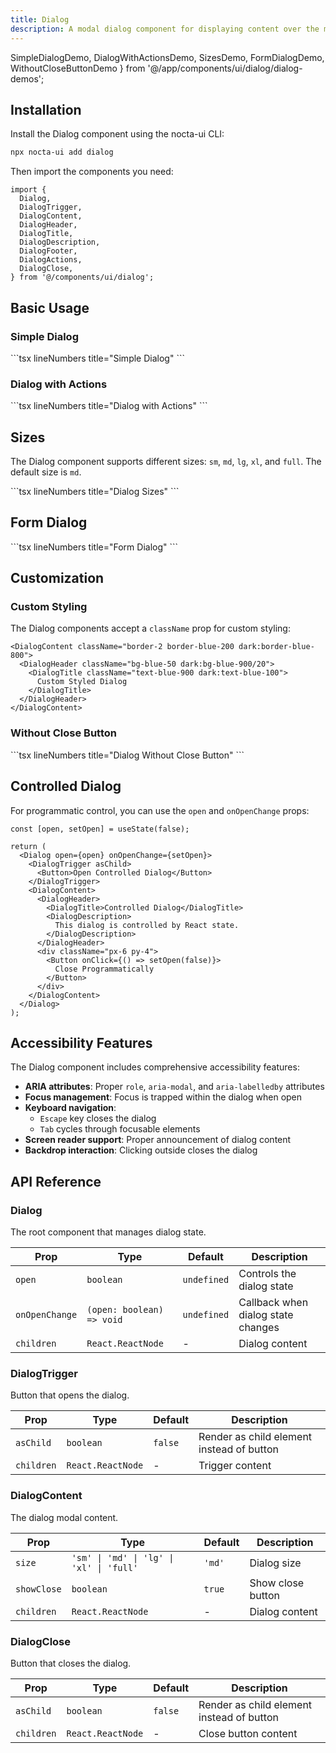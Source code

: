 ```yaml
---
title: Dialog
description: A modal dialog component for displaying content over the main interface with backdrop, keyboard navigation and accessibility features
---
```


  SimpleDialogDemo,
  DialogWithActionsDemo,
  SizesDemo,
  FormDialogDemo,
  WithoutCloseButtonDemo
} from '@/app/components/ui/dialog/dialog-demos';

## Installation

Install the Dialog component using the nocta-ui CLI:

```bash lineNumbers title="Terminal"
npx nocta-ui add dialog
```

Then import the components you need:

```tsx lineNumbers title="Import"
import {
  Dialog,
  DialogTrigger,
  DialogContent,
  DialogHeader,
  DialogTitle,
  DialogDescription,
  DialogFooter,
  DialogActions,
  DialogClose,
} from '@/components/ui/dialog';
```

## Basic Usage

### Simple Dialog

<DocsTabs defaultValue="preview">
  <DocsTab value="preview" lineNumbers title="Preview">
    <SimpleDialogDemo />
  </DocsTab>
  <DocsTab value="code" lineNumbers title="Code">
    ```tsx lineNumbers title="Simple Dialog"
    <Dialog>
      <DialogTrigger asChild>
        <Button>Open Dialog</Button>
      </DialogTrigger>
      <DialogContent>
        <DialogHeader>
          <DialogTitle>Welcome</DialogTitle>
          <DialogDescription>
            This is a basic dialog example with a title and description.
          </DialogDescription>
        </DialogHeader>
        <div className="px-6 py-4">
          <p className="text-sm">Dialog content goes here.</p>
        </div>
      </DialogContent>
    </Dialog>
    ```
  </DocsTab>
</DocsTabs>

### Dialog with Actions

<DocsTabs defaultValue="preview">
  <DocsTab value="preview" lineNumbers title="Preview">
    <DialogWithActionsDemo />
  </DocsTab>
  <DocsTab value="code" lineNumbers title="Code">
    ```tsx lineNumbers title="Dialog with Actions"
    <Dialog>
      <DialogTrigger asChild>
        <Button variant="secondary">Delete Item</Button>
      </DialogTrigger>
      <DialogContent>
        <DialogHeader>
          <DialogTitle>Confirm Deletion</DialogTitle>
          <DialogDescription>
            Are you sure you want to delete this item? This action cannot be undone.
          </DialogDescription>
        </DialogHeader>
        <div className="px-6 py-4">
          <p className="text-sm">
            This will permanently remove <strong>Project Alpha</strong> and all associated data.
          </p>
        </div>
        <DialogFooter>
          <DialogActions>
            <DialogClose asChild>
              <Button variant="ghost" size="sm">Cancel</Button>
            </DialogClose>
            <Button variant="primary" size="sm">Delete</Button>
          </DialogActions>
        </DialogFooter>
      </DialogContent>
    </Dialog>
    ```
  </DocsTab>
</DocsTabs>

## Sizes

The Dialog component supports different sizes: `sm`, `md`, `lg`, `xl`, and `full`. The default size is `md`.

<DocsTabs defaultValue="preview">
  <DocsTab value="preview" lineNumbers title="Preview">
    <SizesDemo />
  </DocsTab>
  <DocsTab value="code" lineNumbers title="Code">
    ```tsx lineNumbers title="Dialog Sizes"
    <Dialog>
      <DialogTrigger asChild>
        <Button size="sm">Small</Button>
      </DialogTrigger>
      <DialogContent size="sm">
        <DialogHeader>
          <DialogTitle>Small Dialog</DialogTitle>
          <DialogDescription>This is a small dialog example.</DialogDescription>
        </DialogHeader>
        <div className="px-6 py-4">
          <p className="text-sm">Compact dialog for simple interactions.</p>
        </div>
      </DialogContent>
    </Dialog>
    ```
  </DocsTab>
</DocsTabs>

## Form Dialog

<DocsTabs defaultValue="preview">
  <DocsTab value="preview" lineNumbers title="Preview">
    <FormDialogDemo />
  </DocsTab>
  <DocsTab value="code" lineNumbers title="Code">
    ```tsx lineNumbers title="Form Dialog"
    <Dialog>
      <DialogTrigger asChild>
        <Button>Add New User</Button>
       </DialogTrigger>
      <DialogContent size="lg">
        <DialogHeader>
          <DialogTitle>Create New User</DialogTitle>
          <DialogDescription>
            Add a new user to your team. Fill in their details below.
          </DialogDescription>
        </DialogHeader>
        <div className="px-6 py-4 space-y-4">
          <div className="grid grid-cols-2 gap-4">
            <div>
              <label className="block text-sm font-medium mb-2">First Name</label>
              <Input placeholder="John" />
            </div>
            <div>
              <label className="block text-sm font-medium mb-2">Last Name</label>
              <Input placeholder="Doe" />
            </div>
          </div>
          <div>
            <label className="block text-sm font-medium mb-2">Email Address</label>
            <Input type="email" placeholder="john.doe@example.com" />
          </div>
          <div>
            <label className="block text-sm font-medium mb-2">Role</label>
            <Select defaultValue="viewer">
              <SelectTrigger className="w-full">
                <SelectValue placeholder="Select a role" />
              </SelectTrigger>
              <SelectContent>
                <SelectItem value="admin">Admin</SelectItem>
                <SelectItem value="editor">Editor</SelectItem>
                <SelectItem value="viewer">Viewer</SelectItem>
              </SelectContent>
            </Select>
          </div>
        </div>
        <DialogFooter>
          <DialogActions>
            <DialogClose asChild>
              <Button variant="ghost" size="sm">Cancel</Button>
            </DialogClose>
            <Button variant="primary" size="sm">Create User</Button>
          </DialogActions>
        </DialogFooter>
      </DialogContent>
    </Dialog>
    ```
  </DocsTab>
</DocsTabs>

## Customization

### Custom Styling

The Dialog components accept a `className` prop for custom styling:

```tsx lineNumbers title="Custom Dialog Styling"
<DialogContent className="border-2 border-blue-200 dark:border-blue-800">
  <DialogHeader className="bg-blue-50 dark:bg-blue-900/20">
    <DialogTitle className="text-blue-900 dark:text-blue-100">
      Custom Styled Dialog
    </DialogTitle>
  </DialogHeader>
</DialogContent>
```

### Without Close Button

<DocsTabs defaultValue="preview">
  <DocsTab value="preview" lineNumbers title="Preview">
    <WithoutCloseButtonDemo />
  </DocsTab>
  <DocsTab value="code" lineNumbers title="Code">
    ```tsx lineNumbers title="Dialog Without Close Button"
    <Dialog>
      <DialogTrigger asChild>
        <Button variant="secondary">Processing...</Button>
       </DialogTrigger>
      <DialogContent showClose={false} size="sm">
        <DialogHeader>
          <DialogTitle>Processing Request</DialogTitle>
          <DialogDescription>
            Please wait while we process your request...
          </DialogDescription>
        </DialogHeader>
        <div className="px-6 py-8 text-center">
          <div className="inline-block animate-spin rounded-full h-6 w-6 border-b-2 border-neutral-900 dark:border-neutral-100"></div>
        </div>
      </DialogContent>
    </Dialog>
    ```
  </DocsTab>
</DocsTabs>

## Controlled Dialog

For programmatic control, you can use the `open` and `onOpenChange` props:

```tsx lineNumbers title="Controlled Dialog"
const [open, setOpen] = useState(false);

return (
  <Dialog open={open} onOpenChange={setOpen}>
    <DialogTrigger asChild>
      <Button>Open Controlled Dialog</Button>
    </DialogTrigger>
    <DialogContent>
      <DialogHeader>
        <DialogTitle>Controlled Dialog</DialogTitle>
        <DialogDescription>
          This dialog is controlled by React state.
        </DialogDescription>
      </DialogHeader>
      <div className="px-6 py-4">
        <Button onClick={() => setOpen(false)}>
          Close Programmatically
        </Button>
      </div>
    </DialogContent>
  </Dialog>
);
```

## Accessibility Features

The Dialog component includes comprehensive accessibility features:

- **ARIA attributes**: Proper `role`, `aria-modal`, and `aria-labelledby` attributes
- **Focus management**: Focus is trapped within the dialog when open
- **Keyboard navigation**: 
  - `Escape` key closes the dialog
  - `Tab` cycles through focusable elements
- **Screen reader support**: Proper announcement of dialog content
- **Backdrop interaction**: Clicking outside closes the dialog

## API Reference

### Dialog

The root component that manages dialog state.

| Prop | Type | Default | Description |
|------|------|---------|-------------|
| `open` | `boolean` | `undefined` | Controls the dialog state |
| `onOpenChange` | `(open: boolean) => void` | `undefined` | Callback when dialog state changes |
| `children` | `React.ReactNode` | - | Dialog content |

### DialogTrigger

Button that opens the dialog.

| Prop | Type | Default | Description |
|------|------|---------|-------------|
| `asChild` | `boolean` | `false` | Render as child element instead of button |
| `children` | `React.ReactNode` | - | Trigger content |

### DialogContent

The dialog modal content.

| Prop | Type | Default | Description |
|------|------|---------|-------------|
| `size` | `'sm' \| 'md' \| 'lg' \| 'xl' \| 'full'` | `'md'` | Dialog size |
| `showClose` | `boolean` | `true` | Show close button |
| `children` | `React.ReactNode` | - | Dialog content |

### DialogClose

Button that closes the dialog.

| Prop | Type | Default | Description |
|------|------|---------|-------------|
| `asChild` | `boolean` | `false` | Render as child element instead of button |
| `children` | `React.ReactNode` | - | Close button content |
